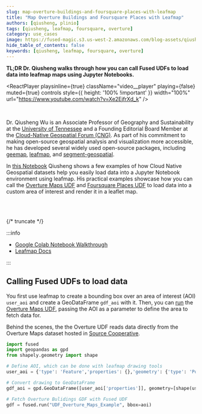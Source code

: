 ```yaml
---
slug: map-overture-buildings-and-foursquare-places-with-leafmap
title: "Map Overture Buildings and Foursquare Places with Leafmap"
authors: [qiusheng, plinio]
tags: [qiusheng, leafmap, foursquare, overture]
category: use_cases
image: https://fused-magic.s3.us-west-2.amazonaws.com/blog-assets/qiusheng_social.png
hide_table_of_contents: false
keywords: [qiusheng, leafmap, foursquare, overture]
---
```


**TL;DR Dr. Qiusheng walks through how you can call Fused UDFs to load data into leafmap maps using Jupyter Notebooks.**


<ReactPlayer
    playsinline={true}
    className="video__player"
    playing={false}
    muted={true}
    controls
    style={{ height: '100% !important' }}
    width="100%"
    url="https://www.youtube.com/watch?v=Xe2EjfrXd_k"
/>

<br/>

Dr. Qiusheng Wu is an Associate Professor of Geography and Sustainability at the [University of Tennessee](https://faculty.utk.edu/Qiusheng.Wu) and a Founding Editorial Board Member at the [Cloud-Native Geospatial Forum (CNG)](https://cloudnativegeo.org/). As part of his commitment to making open-source geospatial analysis and visualization more accessible, he has developed several widely used open-source packages, including [geemap](https://geemap.org/), [leafmap](https://leafmap.org/), and [segment-geospatial](https://samgeo.gishub.org/).

In [this Notebook](https://colab.research.google.com/drive/1JUupA0f5xJ_2QMqI6xrsEnLqIGXhB6le?usp=sharing) Qiusheng shows a few examples of how Cloud Native Geospatial datasets help you easily load data into a Jupyter Notebook environment using leafmap. His practical examples showcase how you can call the [Overture Maps UDF](https://www.fused.io/workbench/catalog/Overture_Maps_Example-64071fb8-2c96-4015-adb9-596c3bac6787) and [Foursquare Places UDF](https://www.fused.io/workbench/catalog/Foursquare_Open_Source_Places-5cd75ead-e319-4279-8efc-04276de145bc) to load data into a custom area of interest and render it in a leaflet map.

<br></br>

{/* truncate */}

:::info

- [Google Colab Notebook Walkthrough](https://colab.research.google.com/drive/1Ud1HzNnEuXCBMGJJntM7MZJpKAnpYhns?usp=sharing)
- [Leafmap Docs](https://leafmap.org/notebooks/102_fused/)

:::

## Calling Fused UDFs to load data

You first use leafmap to create a bounding box over an area of interest (AOI) `user_aoi` and create a GeoDataFrame `gdf_aoi` with it. Then, you can [run](https://docs.fused.io/core-concepts/run-udfs/) the [Overture Maps UDF](https://www.fused.io/workbench/catalog/Overture_Maps_Example-64071fb8-2c96-4015-adb9-596c3bac6787), passing the AOI as a parameter to define the area to fetch data for.


<LazyReactPlayer playsinline={true} className="video__player" playing={true} muted={true} controls height="100%" url="https://fused-magic.s3.us-west-2.amazonaws.com/blog-assets/qiusheng_notebook.mp4" width="100%" />

Behind the scenes, the the Overture UDF reads data directly from the Overture Maps dataset hosted in [Source Cooperative](https://source.coop/repositories/fused/overture/description).


```python showLineNumbers
import fused
import geopandas as gpd
from shapely.geometry import shape

# Define AOI, which can be done with leafmap drawing tools
user_aoi = {'type': 'Feature','properties': {},'geometry': {'type': 'Polygon','coordinates': [[[-74.025621, 40.699967],[-74.025621, 40.730283],[-73.966055, 40.730283],[-73.966055, 40.699967],[-74.025621, 40.699967]]]}}

# Convert drawing to GeoDataFrame
gdf_aoi = gpd.GeoDataFrame([user_aoi['properties']], geometry=[shape(user_aoi['geometry'])])

# Fetch Overture Bulidings GDF with Fused UDF
gdf = fused.run("UDF_Overture_Maps_Example", bbox=aoi)
```

<br></br>
